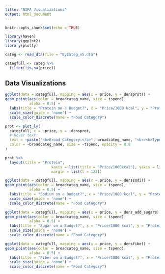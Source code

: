 ```yaml
---
title: "NIFA Visualizations"
output: html_document
---
```


```r
knitr::opts_chunk$set(echo = TRUE)
```


```r
library(haven)
library(ggplot2)
library(plotly)
```

```r
categ <- read_dta(file = "ByCateg_v5.dta")

categfull <- categ %>%
  filter(!is.na(price))
```

## Data Visualizations

```r
ggplot(data = categfull, mapping = aes(x = price, y = densprot)) +
geom_point(aes(color = broadcateg_name, size = tspend), 
           alpha = 0.5) +
  labs(title = "Protein on a Budget?", x = "Price/1000 kcal", y = "Protein/1000 kcal") +
  scale_size(guide = 'none') +
  scale_color_discrete(name = "Food Category")
```

```r
prot <- plot_ly(
  categfull, x = ~price, y = ~densprot,
  # Hover text:
  text = ~paste("<b>Broad Category:</b>", broadcateg_name, "<br><b>Type:</b>", categ_name, "<br><b>Description:</b>", categ_des),
  color = ~broadcateg_name, size = ~tspend, opacity = 0.8
)

prot %>%
  layout(title = "Protein",
                     xaxis = list(title = "Price/1000kcal"), yaxis = list(title = "Protein/1000kcal"),
                     margin = list(l = 123))
```


```r
ggplot(data = categfull, mapping = aes(x = price, y = denssodi)) +
geom_point(aes(color = broadcateg_name, size = tspend), 
           alpha = 0.5) +
  labs(title = "Sodium on a Budget?", x = "Price/1000 kcal", y = "Protein/1000 kcal") +
  scale_size(guide = 'none') +
  scale_color_discrete(name = "Food Category")
```

```r
ggplot(data = categfull, mapping = aes(x = price, y = dens_add_sugars)) +
geom_point(aes(color = broadcateg_name, size = tspend), 
           alpha = 0.5) +
  labs(title = "Sugar on a Budget?", x = "Price/1000 kcal", y = "Protein/1000 kcal") +
  scale_size(guide = 'none') +
  scale_color_discrete(name = "Food Category")
```

```r
ggplot(data = categfull, mapping = aes(x = price, y = densfibe)) +
geom_point(aes(color = broadcateg_name, size = tspend), 
           alpha = 0.5) +
  labs(title = "Fiber on a Budget?", x = "Price/1000 kcal", y = "Protein/1000 kcal") +
  scale_size(guide = 'none') +
  scale_color_discrete(name = "Food Category")
```
